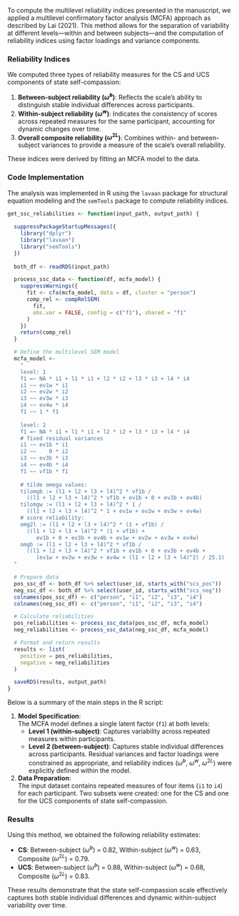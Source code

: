 
To compute the multilevel reliability indices presented in the manuscript, we applied a multilevel confirmatory factor analysis (MCFA) approach as described by Lai (2021). This method allows for the separation of variability at different levels—within and between subjects—and the computation of reliability indices using factor loadings and variance components.

### Reliability Indices

We computed three types of reliability measures for the CS and UCS components of state self-compassion:

1. **Between-subject reliability ($\tilde{\omega}^b$)**: Reflects the scale's ability to distinguish stable individual differences across participants.
2. **Within-subject reliability ($\tilde{\omega}^w$)**: Indicates the consistency of scores across repeated measures for the same participant, accounting for dynamic changes over time.
3. **Overall composite reliability ($\omega^{2L}$)**: Combines within- and between-subject variances to provide a measure of the scale's overall reliability.

These indices were derived by fitting an MCFA model to the data.

### Code Implementation

The analysis was implemented in R using the `lavaan` package for structural equation modeling and the `semTools` package to compute reliability indices. 

```r
get_ssc_reliabilities <- function(input_path, output_path) {
  
  suppressPackageStartupMessages({
    library("dplyr")
    library("lavaan")
    library("semTools")
  })
  
  both_df <- readRDS(input_path)

  process_ssc_data <- function(df, mcfa_model) {
    suppressWarnings({
      fit <- cfa(mcfa_model, data = df, cluster = "person")
      comp_rel <- compRelSEM(
        fit,
        obs.var = FALSE, config = c("f1"), shared = "f1"
      )
    })
    return(comp_rel)
  }

  # Define the multilevel SEM model
  mcfa_model <-
    "
    level: 1
    f1 =~ NA * i1 + l1 * i1 + l2 * i2 + l3 * i3 + l4 * i4
    i1 ~~ ev1w * i1
    i2 ~~ ev2w * i2
    i3 ~~ ev3w * i3
    i4 ~~ ev4w * i4
    f1 ~~ 1 * f1
    
    level: 2
    f1 =~ NA * i1 + l1 * i1 + l2 * i2 + l3 * i3 + l4 * i4
    # fixed residual variances
    i1 ~~ ev1b * i1
    i2 ~~    0 * i2
    i3 ~~ ev3b * i3
    i4 ~~ ev4b * i4
    f1 ~~ vf1b * f1
    
    # tilde omega values:
    tilomgb := (l1 + l2 + l3 + l4)^2 * vf1b /
      ((l1 + l2 + l3 + l4)^2 * vf1b + ev1b + 0 + ev3b + ev4b)
    tilomgw := (l1 + l2 + l3 + l4)^2 * 1 /
      ((l1 + l2 + l3 + l4)^2 * 1 + ev1w + ev2w + ev3w + ev4w)
    # score reliability:
    omg2l := (l1 + l2 + l3 + l4)^2 * (1 + vf1b) /
      ((l1 + l2 + l3 + l4)^2 * (1 + vf1b) + 
         ev1b + 0 + ev3b + ev4b + ev1w + ev2w + ev3w + ev4w)
    omgb := (l1 + l2 + l3 + l4)^2 * vf1b /
      ((l1 + l2 + l3 + l4)^2 * vf1b + ev1b + 0 + ev3b + ev4b + 
         (ev1w + ev2w + ev3w + ev4w + (l1 + l2 + l3 + l4)^2) / 25.1)
  "

  # Prepare data
  pos_ssc_df <- both_df %>% select(user_id, starts_with("scs_pos"))
  neg_ssc_df <- both_df %>% select(user_id, starts_with("scs_neg"))
  colnames(pos_ssc_df) <- c("person", "i1", "i2", "i3", "i4")
  colnames(neg_ssc_df) <- c("person", "i1", "i2", "i3", "i4")

  # Calculate reliabilities
  pos_reliabilities <- process_ssc_data(pos_ssc_df, mcfa_model)
  neg_reliabilities <- process_ssc_data(neg_ssc_df, mcfa_model)

  # Format and return results
  results <- list(
    positive = pos_reliabilities,
    negative = neg_reliabilities
  )

  saveRDS(results, output_path)
}
```

Below is a summary of the main steps in the R script:

1. **Model Specification**:  
   The MCFA model defines a single latent factor (`f1`) at both levels:
   - **Level 1 (within-subject)**: Captures variability across repeated measures within participants.
   - **Level 2 (between-subject)**: Captures stable individual differences across participants.
   Residual variances and factor loadings were constrained as appropriate, and reliability indices ($\tilde{\omega}^b$, $\tilde{\omega}^w$, $\omega^{2L}$) were explicitly defined within the model.

2. **Data Preparation**:  
   The input dataset contains repeated measures of four items (`i1` to `i4`) for each participant. Two subsets were created: one for the CS and one for the UCS components of state self-compassion. 

### Results

Using this method, we obtained the following reliability estimates:

- **CS**: Between-subject ($\tilde{\omega}^b$) = 0.82, Within-subject ($\tilde{\omega}^w$) = 0.63, Composite ($\omega^{2L}$) = 0.79.
- **UCS**: Between-subject ($\tilde{\omega}^b$) = 0.88, Within-subject ($\tilde{\omega}^w$) = 0.68, Composite ($\omega^{2L}$) = 0.83.

These results demonstrate that the state self-compassion scale effectively captures both stable individual differences and dynamic within-subject variability over time.


